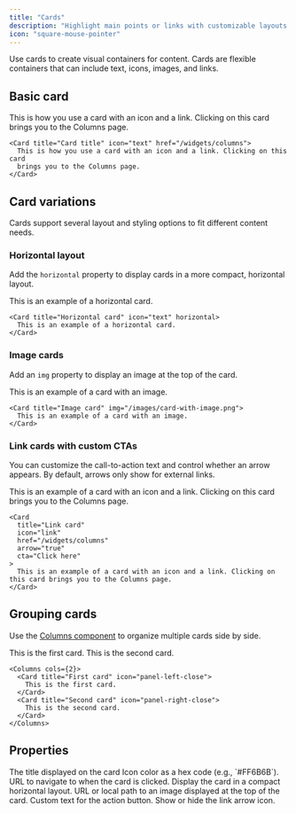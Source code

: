 ```yaml
---
title: "Cards"
description: "Highlight main points or links with customizable layouts and icons"
icon: "square-mouse-pointer"
---
```



Use cards to create visual containers for content. Cards are flexible containers that can include text, icons, images, and links.

## Basic card

<Card title="Card title" icon="text" href="/widgets/columns">
  This is how you use a card with an icon and a link. Clicking on this card
  brings you to the Columns page.
</Card>

```mdx Card example
<Card title="Card title" icon="text" href="/widgets/columns">
  This is how you use a card with an icon and a link. Clicking on this card
  brings you to the Columns page.
</Card>
```

## Card variations

Cards support several layout and styling options to fit different content needs.

### Horizontal layout

Add the `horizontal` property to display cards in a more compact, horizontal layout.

<Card title="Horizontal card" icon="text" horizontal>
  This is an example of a horizontal card.
</Card>

```mdx Horizontal card example
<Card title="Horizontal card" icon="text" horizontal>
  This is an example of a horizontal card.
</Card>
```

### Image cards

Add an `img` property to display an image at the top of the card.

<Card title="Image card" img="https://mintlify-assets.b-cdn.net/yosemite.jpg">
  This is an example of a card with an image.
</Card>

```mdx Image card example
<Card title="Image card" img="/images/card-with-image.png">
  This is an example of a card with an image.
</Card>
```

### Link cards with custom CTAs

You can customize the call-to-action text and control whether an arrow appears. By default, arrows only show for external links.

<Card title="Link card" icon="link" href="/widgets/columns" arrow="true" cta="Click here">
  This is an example of a card with an icon and a link. Clicking on this card brings you to the Columns page.
</Card>

```mdx Link card example
<Card
  title="Link card"
  icon="link"
  href="/widgets/columns"
  arrow="true"
  cta="Click here"
>
  This is an example of a card with an icon and a link. Clicking on this card brings you to the Columns page.
</Card>
```

## Grouping cards

Use the [Columns component](/widgets/columns) to organize multiple cards side by side.

<Columns cols={2}>
  <Card title="First card" icon="panel-left-close">
    This is the first card.
  </Card>
  <Card title="Second card" icon="panel-right-close">
    This is the second card.
  </Card>
</Columns>

```mdx Columns example
<Columns cols={2}>
  <Card title="First card" icon="panel-left-close">
    This is the first card.
  </Card>
  <Card title="Second card" icon="panel-right-close">
    This is the second card.
  </Card>
</Columns>
```

## Properties

<ResponseField name="title" type="string" required>
  The title displayed on the card
</ResponseField>

<IconsOptional />

<ResponseField name="color" type="string">
  Icon color as a hex code (e.g., `#FF6B6B`).
</ResponseField>

<ResponseField name="href" type="string">
  URL to navigate to when the card is clicked.
</ResponseField>

<ResponseField name="horizontal" type="boolean">
  Display the card in a compact horizontal layout.
</ResponseField>

<ResponseField name="img" type="string">
  URL or local path to an image displayed at the top of the card.
</ResponseField>

<ResponseField name="cta" type="string">
  Custom text for the action button.
</ResponseField>

<ResponseField name="arrow" type="boolean">
  Show or hide the link arrow icon.
</ResponseField>
